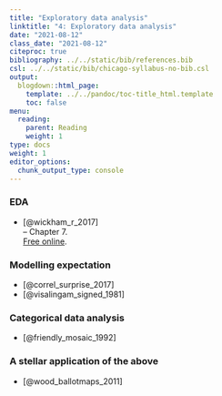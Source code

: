 ```yaml
---
title: "Exploratory data analysis"
linktitle: "4: Exploratory data analysis"
date: "2021-08-12"
class_date: "2021-08-12"
citeproc: true
bibliography: ../../static/bib/references.bib
csl: ../../static/bib/chicago-syllabus-no-bib.csl
output:
  blogdown::html_page:
    template: ../../pandoc/toc-title_html.template
    toc: false
menu:
  reading:
    parent: Reading
    weight: 1
type: docs
weight: 1
editor_options:
  chunk_output_type: console
---
```



### EDA

- [@wickham_r_2017]\
-- Chapter 7.\
[Free online](https://r4ds.had.co.nz/).

### Modelling expectation

- [@correl_surprise_2017]
- [@visalingam_signed_1981]

### Categorical data analysis

- [@friendly_mosaic_1992]

### A stellar application of the above

- [@wood_ballotmaps_2011]
